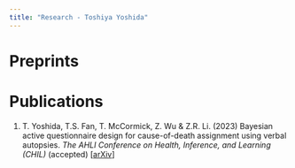```yaml
---
title: "Research - Toshiya Yoshida"
---
```


<style type="text/css">
h1.title {
  font-size: 0px;
  color:rgba(255,0,0,0);
}
</style>

# Preprints

# Publications

1. T. Yoshida, T.S. Fan, T. McCormick, Z. Wu & Z.R. Li. (2023) Bayesian active questionnaire design for cause-of-death assignment using verbal autopsies. *The AHLI Conference on Health, Inference, and Learning (CHIL)* (accepted) [[arXiv](https://arxiv.org/abs/2302.08099)]
